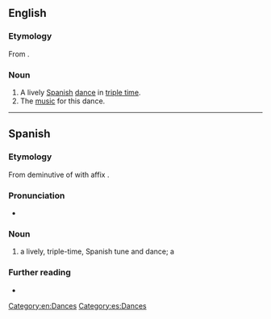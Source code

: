 ==English==

===Etymology===
From {{bor|en|es|seguidilla}}.

===Noun===
{{en-noun}}

# A lively [[Spanish]] [[dance]] in [[triple time]].
# The [[music]] for this dance.

[[Category:en:Dances]]

----

==Spanish==

===Etymology===
From deminutive of {{l|es|seguida|gloss=sequence}} with affix {{l|es|-illa}}.

===Pronunciation===
* {{es-IPA}}

===Noun===
{{es-noun|f}}

# a lively, triple-time, Spanish tune and dance; a {{l|en|seguidilla}}

===Further reading===
* {{R:DRAE 2001}}

[[Category:es:Dances]]